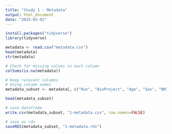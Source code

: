 ```yaml
---
title: "Study 1 - Metadata"
output: html_document
date: "2025-02-02"
---
```

```r
install.packages("tidyverse")
library(tidyverse)
```

```r
metadata <- read.csv("metadata.csv")
head(metadata)
str(metadata)
```

```r
# Check for missing values in each column
colSums(is.na(metadata))
```

```r
# Keep relevant columns
# Using column names
metadata_subset <- metadata[, c("Run", "BioProject", "Age", "Sex", "BMI", "Country", "Continent", "Ethnicity", "Study.Group")] 
```

```r
head(metadata_subset)
```

```r
# save dataframe
write.csv(metadata_subset, "1-metadata.csv", row.names=FALSE)

# save as rds
saveRDS(metadata_subset, "1-metadata.rds")
```

